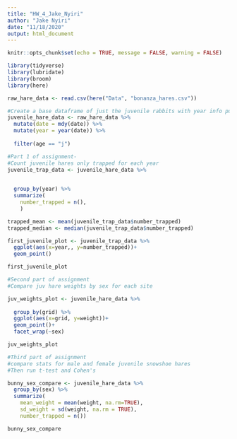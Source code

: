 ```yaml
---
title: "HW_4_Jake_Nyiri"
author: "Jake Nyiri"
date: "11/18/2020"
output: html_document
---
```


```r
knitr::opts_chunk$set(echo = TRUE, message = FALSE, warning = FALSE)
```

```r
library(tidyverse)
library(lubridate)
library(broom)
library(here)

raw_hare_data <- read.csv(here("Data", "bonanza_hares.csv"))

```

```r
#Create a base dataframe of just the juvenile rabbits with year info pulled out
juvenile_hare_data <- raw_hare_data %>% 
  mutate(date = mdy(date)) %>% 
  mutate(year = year(date)) %>%  
  
  filter(age == "j")
```

```r
#Part 1 of assignment-
#Count juvenile hares only trapped for each year
juvenile_trap_data <- juvenile_hare_data %>% 
  

  group_by(year) %>% 
  summarize(
    number_trapped = n(),
    )

trapped_mean <- mean(juvenile_trap_data$number_trapped)
trapped_median <- median(juvenile_trap_data$number_trapped)

```
```r
first_juvenile_plot <- juvenile_trap_data %>% 
  ggplot(aes(x=year,, y=number_trapped))+
  geom_point()

first_juvenile_plot
```

```r
#Second part of assignment
#Compare juv hare weights by sex for each site

juv_weights_plot <- juvenile_hare_data %>% 
  
  group_by(grid) %>% 
  ggplot(aes(x=grid, y=weight))+
  geom_point()+
  facet_wrap(~sex)

juv_weights_plot
```

```r
#Third part of assignment
#compare stats for male and female juvenile snowshoe hares
#Then run t-test and Cohen's

bunny_sex_compare <- juvenile_hare_data %>% 
  group_by(sex) %>% 
  summarize(
    mean_weight = mean(weight, na.rm=TRUE),
    sd_weight = sd(weight, na.rm = TRUE),
    number_trapped = n())

bunny_sex_compare
```


